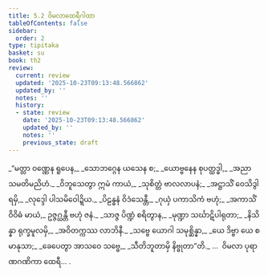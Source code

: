 ```yaml
---
title: 5.2 ဝိမလာထေရီဂါထာ
tableOfContents: false
sidebar:
  order: 2
type: tipitaka
basket: su
book: th2
review:
  current: review
  updated: '2025-10-23T09:13:48.566862'
  updated_by: ''
  notes: ''
  history:
  - state: review
    date: '2025-10-23T09:13:48.566862'
    updated_by: ''
    notes: ''
    previous_state: draft
---
```



<ReviewStatus review={frontmatter.review} showDetails={true} />

<HypothesisAnnotation frontmatter={frontmatter} />

<DynamicBreadcrumb />

<Division number="72" book="th2" e="ch" v="19" p="388">

<Paragraph number="115" type="verses" book="th2">
_“မတ္တာ ဝဏ္ဏေန ရူပေန,_  
_သောဘဂ္ဂေန ယသေန စ;_  
_ယောဗ္ဗနေန စုပတ္ထဒ္ဓါ,_  
_အညာသမတိမညိဟံ._  

</Paragraph>

</Division>
<Division number="73" book="th2" e="ch" v="19" p="388">

<Paragraph number="116" type="verses" book="th2">
_ဝိဘူသေတွာ ဣမံ ကာယံ,_  
_သုစိတ္တံ ဗာလလာပနံ;_  
_အဋ္ဌာသိံ ဝေသိဒွါရမှိ,_  
_လုဒ္ဒေါ ပါသမိဝေါဍ္ဍိယ._  

</Paragraph>

</Division>
<Division number="74" book="th2" e="ch" v="19" p="388">

<Paragraph number="117" type="verses" book="th2">
_ပိဠန္ဓနံ ဝိဒံသေန္တီ,_  
_ဂုယှံ ပကာသိကံ ဗဟုံ;_  
_အကာသိံ ဝိဝိဓံ မာယံ,_  
ဥဇ္ဇဂ္ဃန္တီ ဗဟုံ ဇနံ._  

</Paragraph>

</Division>
<Division number="75" book="th2" e="ch" v="19" p="388">

<Paragraph number="118" type="verses" book="th2">
_သာဇ္ဇ ပိဏ္ဍံ စရိတွာန,_  
_မုဏ္ဍာ သင်္ဃာဋိပါရုတာ;_  
_နိသိန္နာ ရုက္ခမူလမှိ,_  
_အဝိတက္ကဿ လာဘိနီ._  

</Paragraph>

</Division>
<Division number="76" book="th2" e="ch" v="19" p="388">

<Paragraph number="119" type="verses" book="th2">
_သဗ္ဗေ ယောဂါ သမုစ္ဆိန္နာ,_  
_ယေ ဒိဗ္ဗာ ယေ စ မာနုသာ;_  
_ခေပေတွာ အာသဝေ သဗ္ဗေ,_  
_သီတိဘူတာမှိ နိဗ္ဗုတာ”တိ._  


</Paragraph>
</Division>

<Paragraph number="120" type="center" book="th2">
…  ဝိမလာ ပုရာဏဂဏိကာ ထေရီ… .
</Paragraph>